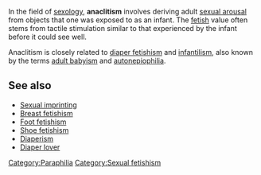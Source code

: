 {{unreferenced|date=June 2006}} 
In the field of [[sexology]], '''anaclitism''' involves deriving adult [[sexual arousal]] from objects that one was exposed to as an infant. The [[Sexual fetishism|fetish]] value often stems from tactile stimulation similar to that experienced by the infant before it could see well.

Anaclitism is closely related to [[diaper fetishism]] and [[infantilism]], also known by the terms [[adult baby]]ism and [[autonepiophilia]].

== See also ==
* [[Sexual imprinting]]
* [[Breast fetishism]]
* [[Foot fetishism]]
* [[Shoe fetishism]]
* [[Diaperism]]
* [[Diaper lover]]

{{Paraphilia}}

[[Category:Paraphilia]]
[[Category:Sexual fetishism]]


{{sex-stub}}